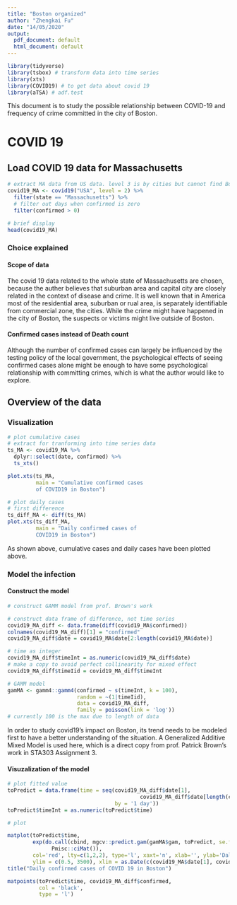 ```yaml
---
title: "Boston organized"
author: "Zhengkai Fu"
date: "14/05/2020"
output:
  pdf_document: default
  html_document: default
---
```

```r
library(tidyverse)
library(tsbox) # transform data into time series
library(xts)
library(COVID19) # to get data about covid 19
library(aTSA) # adf.test
```

This document is to study the possible relationship between COVID-19 and frequency of crime committed in the city of Boston.

# COVID 19

## Load COVID 19 data for Massachusetts
```r
# extract MA data from US data. level 3 is by cities but cannot find Boston.
covid19_MA <- covid19("USA", level = 2) %>%
  filter(state == "Massachusetts") %>%
  # filter out days when confirmed is zero
  filter(confirmed > 0)

# brief display
head(covid19_MA)
```
### Choice explained

#### Scope of data

The covid 19 data related to the whole state of Massachusetts are chosen, because the auther believes that suburban area and capital city are closely related in the context of disease and crime. It is well known that in America most of the residential area, suburban or rual area, is separately identifiable from commercial zone, the cities. While the crime might have happened in the city of Boston, the suspects or victims might live outside of Boston.

#### Confirmed cases instead of Death count

Although the number of confirmed cases can largely be influenced by the testing policy of the local government, the psychological effects of seeing confirmed cases alone might be enough to have some psychological relationship with committing crimes, which is what the author would like to explore.

## Overview of the data
### Visualization
```r
# plot cumulative cases
# extract for tranforming into time series data
ts_MA <- covid19_MA %>% 
  dplyr::select(date, confirmed) %>%
  ts_xts()

plot.xts(ts_MA,
         main = "Cumulative confirmed cases 
         of COVID19 in Boston")

# plot daily cases
# first difference
ts_diff_MA <- diff(ts_MA)
plot.xts(ts_diff_MA,
         main = "Daily confirmed cases of
         COVID19 in Boston")
```

As shown above, cumulative cases and daily cases have been plotted above.

### Model the infection
#### Construct the model
```r
# construct GAMM model from prof. Brown's work

# construct data frame of difference, not time series
covid19_MA_diff <- data.frame(diff(covid19_MA$confirmed))
colnames(covid19_MA_diff)[1] = "confirmed"
covid19_MA_diff$date = covid19_MA$date[2:length(covid19_MA$date)]

# time as integer
covid19_MA_diff$timeInt = as.numeric(covid19_MA_diff$date)
# make a copy to avoid perfect collinearity for mixed effect
covid19_MA_diff$timeIid = covid19_MA_diff$timeInt

# GAMM model
gamMA <- gamm4::gamm4(confirmed ~ s(timeInt, k = 100), 
                      random = ~(1|timeIid),
                      data = covid19_MA_diff,
                      family = poisson(link = 'log'))
# currently 100 is the max due to length of data
```

In order to study covid19's impact on Boston, its trend needs to be modeled first to have a better understanding of the situation. A Generalized Additive Mixed Model is used here, which is a direct copy from prof. Patrick Brown's work in STA303 Assignment 3.

#### Visuzalization of the model
```r
# plot fitted value
toPredict = data.frame(time = seq(covid19_MA_diff$date[1], 
                                          covid19_MA_diff$date[length(covid19_MA_diff$date)],
                                  by = '1 day'))
toPredict$timeInt = as.numeric(toPredict$time)

# plot

matplot(toPredict$time, 
        exp(do.call(cbind, mgcv::predict.gam(gamMA$gam, toPredict, se.fit=TRUE)) %*% 
              Pmisc::ciMat()), 
        col='red', lty=c(1,2,2), type='l', xaxt='n', xlab='', ylab='Daliy Confirmed cases', 
        ylim = c(0.5, 3500), xlim = as.Date(c(covid19_MA$date[1], covid19_MA$date[length(covid19_MA$date)])))
title("Daily confirmed cases of COVID 19 in Boston")

matpoints(toPredict$time, covid19_MA_diff$confirmed, 
          col = 'black',
          type = 'l')
```
